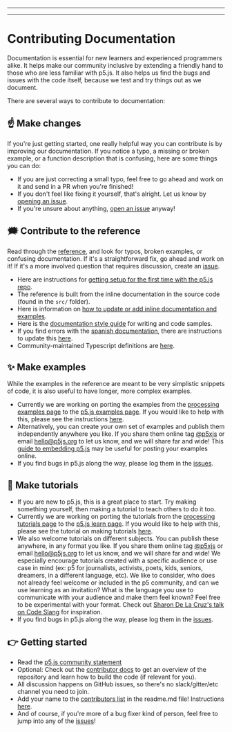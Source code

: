 
---

---
# Contributing Documentation

Documentation is essential for new learners and experienced programmers alike. It helps make our community inclusive by extending a friendly hand to those who are less familiar with p5.js. It also helps us find the bugs and issues with the code itself, because we test and try things out as we document.

There are several ways to contribute to documentation:

## ☝️ Make changes
If you're just getting started, one really helpful way you can contribute is by improving our documentation. If you notice a typo, a missing or broken example, or a function description that is confusing, here are some things you can do:
* If you are just correcting a small typo, feel free to go ahead and work on it and send in a PR when you're finished! 
* If you don't feel like fixing it yourself, that's alright. Let us know by [opening an issue](https://github.com/processing/p5.js/issues).
* If you're unsure about anything, [open an issue](https://github.com/processing/p5.js/issues) anyway!

## 🗯 Contribute to the reference  
Read through the [reference](http://p5js.org/reference/), and look for typos, broken examples, or confusing documentation. If it's a straightforward fix, go ahead and work on it! If it's a more involved question that requires discussion, create an [issue](https://github.com/processing/p5.js/issues/new).
* Here are instructions for [getting setup for the first time with the p5.js repo](./README/).
* The reference is built from the inline documentation in the source code (found in the `src/` folder).
* Here is information on [how to update or add inline documentation and examples](./inline_documentation/).
* Here is the [documentation style guide](./documentation_style_guide/) for writing and code samples.
* If you find errors with the [spanish documentation](http://p5js.org/es), there are instructions to update this [here](https://github.com/processing/p5.js-website#internationalization-i18n-and-structure).
* Community-maintained Typescript definitions are [here](https://github.com/p5-types/p5.ts).

## ✨ Make examples  
While the examples in the reference are meant to be very simplistic snippets of code, it is also useful to have longer, more complex examples.
* Currently we are working on porting the examples from the [processing examples page](https://processing.org/examples/) to the [p5.js examples page](http://p5js.org/examples). If you would like to help with this, please see the instructions [here](https://github.com/processing/p5.js-website/blob/main/contributor_docs/Adding_examples/).
* Alternatively, you can create your own set of examples and publish them independently anywhere you like. If you share them online tag [@p5xjs](https://twitter.com/p5xjs) or email [hello@p5js.org](mailto:hello@p5js.org) to let us know, and we will share far and wide! This [guide to embedding p5.js](https://github.com/processing/p5.js/wiki/Embedding-p5.js) may be useful for posting your examples online.
* If you find bugs in p5.js along the way, please log them in the [issues](https://github.com/processing/p5.js/issues).

## 👯 Make tutorials 
* If you are new to p5.js, this is a great place to start. Try making something yourself, then making a tutorial to teach others to do it too.
* Currently we are working on porting the tutorials from the [processing tutorials page](https://processing.org/tutorials) to the [p5.js learn page](http://p5js.org/learn). If you would like to help with this, please see the tutorial on making tutorials [here](https://p5js.org/learn/tutorial-guide.html).
* We also welcome tutorials on different subjects. You can publish these anywhere, in any format you like. If you share them online tag [@p5xjs](https://twitter.com/p5xjs) or email [hello@p5js.org](mailto:hello@p5js.org) to let us know, and we will share far and wide! We especially encourage tutorials created with a specific audience or use case in mind (ex: p5 for journalists, activists, poets, kids, seniors, dreamers, in a different language, etc). We like to consider, who does not already feel welcome or included in the p5 community, and can we use learning as an invitation? What is the language you use to communicate with your audience and make them feel known? Feel free to be experimental with your format. Check out [Sharon De La Cruz's talk on Code Slang](https://www.youtube.com/watch?v=CFT6w9NKfCs) for inspiration.
* If you find bugs in p5.js along the way, please log them in the [issues](https://github.com/processing/p5.js/issues).

## 👉 Getting started
* Read the [p5.js community statement](http://p5js.org/community/)
* Optional: Check out the [contributor docs](./README/) to get an overview of the repository and learn how to build the code (if relevant for you).
* All discussion happens on GitHub issues, so there's no slack/gitter/etc channel you need to join.
* Add your name to the [contributors list](https://github.com/processing/p5.js#contributors) in the readme.md file! Instructions [here](https://github.com/processing/p5.js/issues/2309).
* And of course, if you're more of a bug fixer kind of person, feel free to jump into any of the [issues](https://github.com/processing/p5.js/issues)!

  